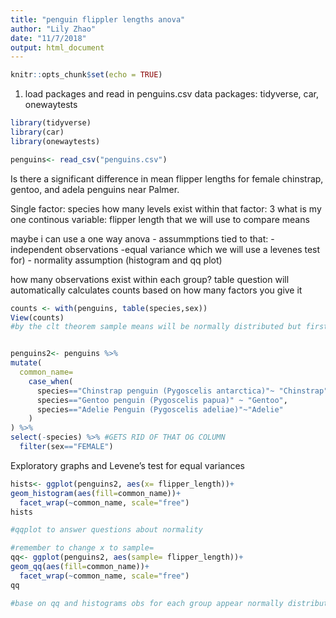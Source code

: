 ```yaml
---
title: "penguin flippler lengths anova"
author: "Lily Zhao"
date: "11/7/2018"
output: html_document
---
```


```r
knitr::opts_chunk$set(echo = TRUE)
```

1. load packages and read in penguins.csv data
packages: tidyverse, car, onewaytests
```r
library(tidyverse)
library(car)
library(onewaytests)

penguins<- read_csv("penguins.csv")
```
Is there a significant difference in mean flipper lengths for female chinstrap, gentoo, and adela penguins near Palmer. 

Single factor: species
how many levels exist within that factor: 3
what is my one continous variable: flipper length that we will use to compare means

maybe i can use a one way anova
- assummptions tied to that:
-independent observations
-equal variance which we will use a levenes test for)
- normality assumption (histogram and qq plot)

how many observations exist within each group?
table question will automatically calculates counts based on how many factors you give it
```r
counts <- with(penguins, table(species,sex))
View(counts)
#by the clt theorem sample means will be normally distributed but first lets look at the data to see if mean is a good metric of central tendancy to compare. 


penguins2<- penguins %>% 
mutate(
  common_name=
    case_when(
      species=="Chinstrap penguin (Pygoscelis antarctica)"~ "Chinstrap",
      species=="Gentoo penguin (Pygoscelis papua)" ~ "Gentoo",
      species=="Adelie Penguin (Pygoscelis adeliae)"~"Adelie"
    )
) %>% 
select(-species) %>% #GETS RID OF THAT OG COLUMN
  filter(sex=="FEMALE")

```

Exploratory graphs and Levene's test for equal variances


```r
hists<- ggplot(penguins2, aes(x= flipper_length))+
geom_histogram(aes(fill=common_name))+
  facet_wrap(~common_name, scale="free")
hists

#qqplot to answer questions about normality

#remember to change x to sample=
qq<- ggplot(penguins2, aes(sample= flipper_length))+
geom_qq(aes(fill=common_name))+
  facet_wrap(~common_name, scale="free")
qq

#base on qq and histograms obs for each group appear normally distributed,  also n>30 for all groupps, so menas will be nomrally distributed by CLT. 
```


